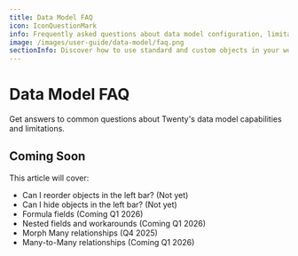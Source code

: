 ```yaml
---
title: Data Model FAQ
icon: IconQuestionMark
info: Frequently asked questions about data model configuration, limitations, and upcoming features.
image: /images/user-guide/data-model/faq.png
sectionInfo: Discover how to use standard and custom objects in your workspace.
---
```


# Data Model FAQ

Get answers to common questions about Twenty's data model capabilities and limitations.

## Coming Soon

This article will cover:
- Can I reorder objects in the left bar? (Not yet)
- Can I hide objects in the left bar? (Not yet)
- Formula fields (Coming Q1 2026)
- Nested fields and workarounds (Coming Q1 2026)
- Morph Many relationships (Q4 2025)
- Many-to-Many relationships (Coming Q1 2026)

<ArticleEditContent></ArticleEditContent>
